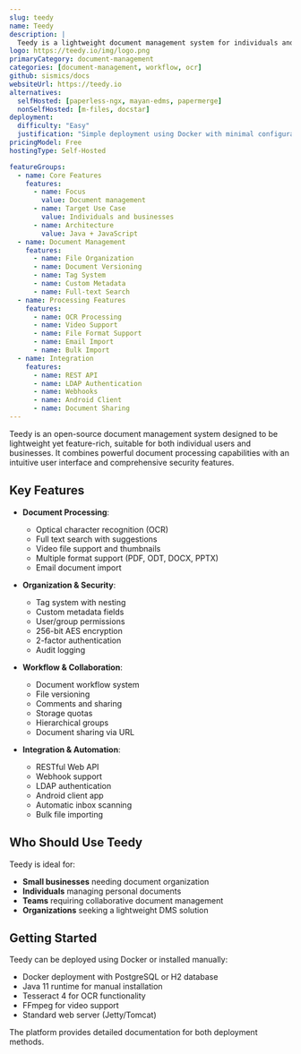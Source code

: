 ```yaml
---
slug: teedy
name: Teedy
description: |
  Teedy is a lightweight document management system for individuals and businesses, featuring OCR, full-text search, metadata management, workflow capabilities, and file versioning with a responsive interface.
logo: https://teedy.io/img/logo.png
primaryCategory: document-management
categories: [document-management, workflow, ocr]
github: sismics/docs
websiteUrl: https://teedy.io
alternatives:
  selfHosted: [paperless-ngx, mayan-edms, papermerge]
  nonSelfHosted: [m-files, docstar]
deployment:
  difficulty: "Easy"
  justification: "Simple deployment using Docker with minimal configuration required"
pricingModel: Free
hostingType: Self-Hosted

featureGroups:
  - name: Core Features
    features:
      - name: Focus
        value: Document management
      - name: Target Use Case
        value: Individuals and businesses
      - name: Architecture
        value: Java + JavaScript
  - name: Document Management
    features:
      - name: File Organization
      - name: Document Versioning
      - name: Tag System
      - name: Custom Metadata
      - name: Full-text Search
  - name: Processing Features
    features:
      - name: OCR Processing
      - name: Video Support
      - name: File Format Support
      - name: Email Import
      - name: Bulk Import
  - name: Integration
    features:
      - name: REST API
      - name: LDAP Authentication
      - name: Webhooks
      - name: Android Client
      - name: Document Sharing
---
```


Teedy is an open-source document management system designed to be lightweight yet feature-rich, suitable for both individual users and businesses. It combines powerful document processing capabilities with an intuitive user interface and comprehensive security features.

## Key Features

- **Document Processing**:

  - Optical character recognition (OCR)
  - Full text search with suggestions
  - Video file support and thumbnails
  - Multiple format support (PDF, ODT, DOCX, PPTX)
  - Email document import

- **Organization & Security**:

  - Tag system with nesting
  - Custom metadata fields
  - User/group permissions
  - 256-bit AES encryption
  - 2-factor authentication
  - Audit logging

- **Workflow & Collaboration**:

  - Document workflow system
  - File versioning
  - Comments and sharing
  - Storage quotas
  - Hierarchical groups
  - Document sharing via URL

- **Integration & Automation**:
  - RESTful Web API
  - Webhook support
  - LDAP authentication
  - Android client app
  - Automatic inbox scanning
  - Bulk file importing

## Who Should Use Teedy

Teedy is ideal for:

- **Small businesses** needing document organization
- **Individuals** managing personal documents
- **Teams** requiring collaborative document management
- **Organizations** seeking a lightweight DMS solution

## Getting Started

Teedy can be deployed using Docker or installed manually:

- Docker deployment with PostgreSQL or H2 database
- Java 11 runtime for manual installation
- Tesseract 4 for OCR functionality
- FFmpeg for video support
- Standard web server (Jetty/Tomcat)

The platform provides detailed documentation for both deployment methods.
